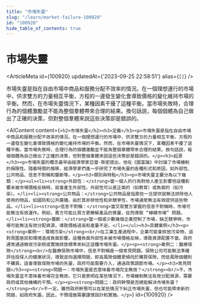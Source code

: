 ```yaml
---
title: "市場失靈"
slug: "/learn/market-failure-100920"
id: "100920"
hide_table_of_contents: true
---
```



# 市場失靈

<ArticleMeta id={100920} updatedAt={'2023-09-25 22:58:51'} alias={`[]`} />
<div className='border-solid border-b border-t-0 my-4 border-[var(--ifm-color-gray-300)]' />

市場失靈是指在自由市場中商品和服務分配不效率的情況。在一個理想運行的市場中，供求雙方的力量相互平衡，方程的一邊發生變化會導致價格的變化維持市場的平衡。然而，在市場失靈情況下，某種因素干擾了這種平衡。當市場失敗時，合理行為的個體激勵並不能為整個羣體帶來合理的結果。換句話説，每個個體為自己做出了正確的決策，但對整個羣體來説這些決策卻是錯誤的。

<AIContent content={`<h2>市場失靈</h2><h3>定義</h3><p>市場失靈是指在自由市場中商品和服務分配不效率的情況。在一個理想運行的市場中，供求雙方的力量相互平衡，方程的一邊發生變化會導致價格的變化維持市場的平衡。然而，在市場失靈情況下，某種因素干擾了這種平衡。當市場失敗時，合理行為的個體激勵並不能為整個羣體帶來合理的結果。換句話説，每個個體為自己做出了正確的決策，但對整個羣體來説這些決策卻是錯誤的。</p><h3>起源</h3><p>市場失靈的概念最早由經濟學家亞當·斯密提出，他在《國富論》中討論了市場機制的侷限性。隨着時間的推移，經濟學家們進一步研究了市場失靈的各種形式和原因，如外部性、公共物品、信息不對稱和壟斷等。</p><h3>類別與特點</h3><p>市場失靈主要分為以下幾類：</p><ul><li><strong>外部性：</strong>當一個人的行為對他人產生影響但這種影響未被市場價格反映時，就會產生外部性。外部性可以是正面的（如教育）或負面的（如污染）。</li><li><strong>公共物品：</strong>公共物品是指那些一旦提供就無法排除他人使用的物品，如國防和公共廣播。由於其非排他性和非競爭性，市場通常無法有效提供這些物品。</li><li><strong>信息不對稱：</strong>當交易雙方掌握的信息不對稱時，市場可能無法有效運作。例如，賣方可能比買方更瞭解產品的質量，從而導致 “檸檬市場” 問題。</li><li><strong>壟斷：</strong>當一個或少數幾個企業控制了市場，缺乏競爭時，市場可能無法有效分配資源，導致價格過高和產量不足。</li></ul><h3>具體案例</h3><p><strong>案例一：環境污染</strong><br/>在工業生產過程中，企業可能會排放污染物，這對周圍居民和環境造成負面影響。這種負面外部性未被市場價格反映，導致資源配置不當。政府通常通過徵收污染税或實施排放標準來糾正這種市場失靈。</p><p><strong>案例二：醫療保險</strong><br/>在醫療保險市場中，信息不對稱是一個常見問題。保險公司可能無法準確評估投保人的健康狀況，導致逆向選擇問題，即高風險個體更傾向於購買保險，而低風險個體則不購買。這會導致保險市場的失靈，政府可能需要介入，通過政策調節市場。</p><h3>常見問題</h3><p><strong>問題一：市場失靈是否意味着市場完全無效？</strong><br/>不，市場失靈並不意味着市場完全無效。它只是表明在某些情況下，市場機制無法有效分配資源，需要政府或其他機構的干預。</p><p><strong>問題二：政府幹預是否總能解決市場失靈？</strong><br/>不一定。雖然政府幹預可以在某些情況下糾正市場失靈，但也可能帶來新的問題，如政府失靈。因此，干預措施需要謹慎設計和實施。</p>`} id={100920} />
